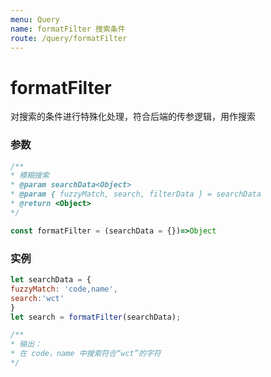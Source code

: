 ```yaml
---
menu: Query
name: formatFilter 搜索条件
route: /query/formatFilter
---
```


# formatFilter
对搜索的条件进行特殊化处理，符合后端的传参逻辑，用作搜索

### 参数

```typescript
/**
* 模糊搜索
* @param searchData<Object>
* @param { fuzzyMatch, search, filterData } = searchData
* @return <Object>
*/

const formatFilter = (searchData = {})=>Object
```

### 实例

```javascript
let searchData = {
fuzzyMatch: 'code,name',
search:'wct'
}
let search = formatFilter(searchData);

/**
* 输出：
* 在 code，name 中搜索符合“wct”的字符
*/

```